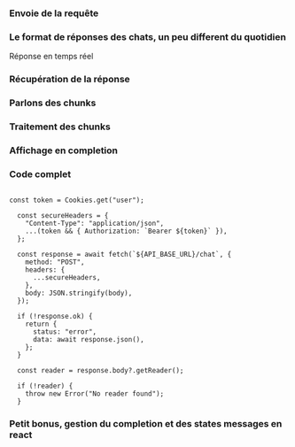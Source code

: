 

### Envoie de la requête

### Le format de réponses des chats, un peu different du quotidien

<div class="note">
Réponse en temps réel
</div>

### Récupération de la réponse

### Parlons des chunks

### Traitement des chunks

### Affichage en completion

### Code complet

```tsx

const token = Cookies.get("user");

  const secureHeaders = {
    "Content-Type": "application/json",
    ...(token && { Authorization: `Bearer ${token}` }),
  };

  const response = await fetch(`${API_BASE_URL}/chat`, {
    method: "POST",
    headers: {
      ...secureHeaders,
    },
    body: JSON.stringify(body),
  });

  if (!response.ok) {
    return {
      status: "error",
      data: await response.json(),
    };
  }

  const reader = response.body?.getReader();

  if (!reader) {
    throw new Error("No reader found");
  }

```

### Petit bonus, gestion du completion et des states messages en react

